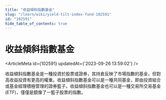```yaml
---
title: "收益傾斜指數基金"
slug: "/learn/wiki/yield-tilt-index-fund-102591"
id: "102591"
hide_table_of_contents: true
---
```



# 收益傾斜指數基金

<ArticleMeta id={102591} updatedAt={'2023-09-26 13:59:02'} />
<div className='border-solid border-b border-t-0 my-4 border-[var(--ifm-color-gray-300)]' />

收益傾斜指數基金是一種投資於股票或證券，其持倉反映了市場指數的基金，但對高收益投資有更高的權重。收益傾斜指數基金可以是一種共同基金，即由投資組合或基金經理積極管理的證券籃子。收益傾斜指數基金也可以是一種交易所交易基金 (ETF)，僅僅是鏡像了一籃子股票的指數。
